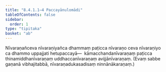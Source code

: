```yaml
---
title: "8.4.1.1–4 Paccayānulomādi"
tableOfContents: false
sidebar:
  order: 1
type: "tipitaka"
basket: "ab"
---
```



<DynamicBreadcrumb />

<Division number="89">

<Paragraph number="2078">
Nīvaraṇañceva nīvaraṇiyañca dhammaṃ paṭicca nīvaraṇo ceva nīvaraṇiyo ca dhammo uppajjati hetupaccayā—  kāmacchandanīvaraṇaṃ paṭicca thinamiddhanīvaraṇaṃ uddhaccanīvaraṇaṃ avijjānīvaraṇaṃ. (Evaṃ sabbe gaṇanā vibhajitabbā, nīvaraṇadukasadisaṃ ninnānākaraṇaṃ.)
</Paragraph>
</Division>